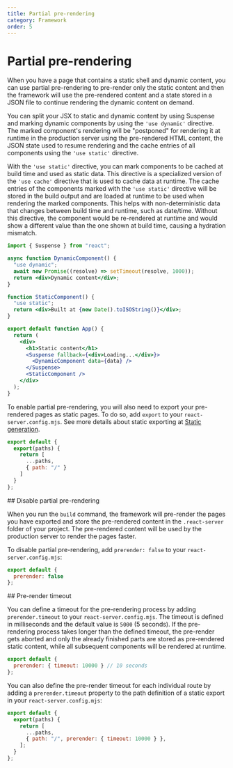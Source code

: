 ```yaml
---
title: Partial pre-rendering
category: Framework
order: 5
---
```



# Partial pre-rendering

When you have a page that contains a static shell and dynamic content, you can use partial pre-rendering to pre-render only the static content and then the framework will use the pre-rendered content and a state stored in a JSON file to continue rendering the dynamic content on demand.

You can split your JSX to static and dynamic content by using Suspense and marking dynamic components by using the `'use dynamic'` directive. The marked component's rendering will be "postponed" for rendering it at runtime in the production server using the pre-rendered HTML content, the JSON state used to resume rendering and the cache entries of all components using the `'use static'` directive.

With the `'use static'` directive, you can mark components to be cached at build time and used as static data. This directive is a specialized version of the `'use cache'` directive that is used to cache data at runtime. The cache entries of the components marked with the `'use static'` directive will be stored in the build output and are loaded at runtime to be used when rendering the marked components. This helps with non-deterministic data that changes between build time and runtime, such as date/time. Without this directive, the component would be re-rendered at runtime and would show a different value than the one shown at build time, causing a hydration mismatch.

```jsx
import { Suspense } from "react";

async function DynamicComponent() {
  "use dynamic";
  await new Promise((resolve) => setTimeout(resolve, 1000));
  return <div>Dynamic content</div>;
}

function StaticComponent() {
  "use static";
  return <div>Built at {new Date().toISOString()}</div>;
}

export default function App() {
  return (
    <div>
      <h1>Static content</h1>
      <Suspense fallback={<div>Loading...</div>}>
        <DynamicComponent data={data} />
      </Suspense>
      <StaticComponent />
    </div>
  );
}
```

To enable partial pre-rendering, you will also need to export your pre-rendered pages as static pages. To do so, add `export` to your `react-server.config.mjs`. See more details about static exporting at [Static generation](/router/static).

```js
export default {
  export(paths) {
    return [
      ...paths,
      { path: "/" }
    ]
  }
};
```

<Link name="prerender-disable">
## Disable partial pre-rendering
</Link>

When you run the `build` command, the framework will pre-render the pages you have exported and store the pre-rendered content in the `.react-server` folder of your project. The pre-rendered content will be used by the production server to render the pages faster.

To disable partial pre-rendering, add `prerender: false` to your `react-server.config.mjs`:

```js
export default {
  prerender: false
};
```

<Link name="prerender-timeout">
## Pre-render timeout
</Link>

You can define a timeout for the pre-rendering process by adding `prerender.timeout` to your `react-server.config.mjs`. The timeout is defined in milliseconds and the default value is `5000` (5 seconds). If the pre-rendering process takes longer than the defined timeout, the pre-render gets aborted and only the already finished parts are stored as pre-rendered static content, while all subsequent components will be rendered at runtime.

```js
export default {
  prerender: { timeout: 10000 } // 10 seconds
};
```

You can also define the pre-render timeout for each individual route by adding a `prerender.timeout` property to the path definition of a static export in your `react-server.config.mjs`:

```js
export default {
  export(paths) {
    return [
      ...paths,
      { path: "/", prerender: { timeout: 10000 } },
    ];
  }
};
```
